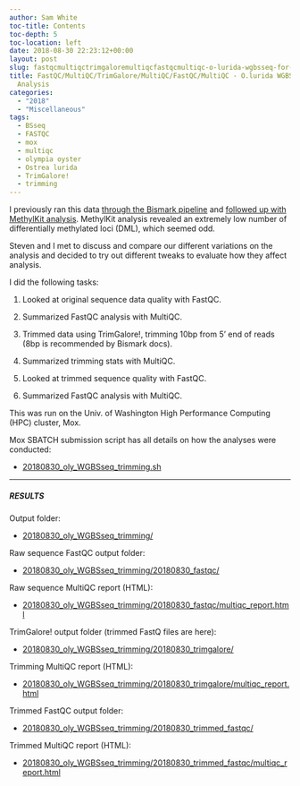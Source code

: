 ```yaml
---
author: Sam White
toc-title: Contents
toc-depth: 5
toc-location: left
date: 2018-08-30 22:23:12+00:00
layout: post
slug: fastqcmultiqctrimgaloremultiqcfastqcmultiqc-o-lurida-wgbsseq-for-methylation-analysis
title: FastQC/MultiQC/TrimGalore/MultiQC/FastQC/MultiQC - O.lurida WGBSseq for Methylation
  Analysis
categories:
  - "2018"
  - "Miscellaneous"
tags:
  - BSseq
  - FASTQC
  - mox
  - multiqc
  - olympia oyster
  - Ostrea lurida
  - TrimGalore!
  - trimming
---
```


I previously ran this data [through the Bismark pipeline](https://robertslab.github.io/sams-notebook/posts/2018/2018-08-16-dna-methylation-analysis-bismark-pipeline-on-all-olympia-oyster-bsseq-datasets/) and [followed up with MethylKit analysis](https://robertslab.github.io/sams-notebook/2018/09/04/dna-methylation-analysis-olympia-oyster-bsseq-methylkit-analysis/). MethylKit analysis revealed an extremely low number of differentially methylated loci (DML), which seemed odd.

Steven and I met to discuss and compare our different variations on the analysis and decided to try out different tweaks to evaluate how they affect analysis.

I did the following tasks:





  1. Looked at original sequence data quality with FastQC.



  2. Summarized FastQC analysis with MultiQC.



  3. Trimmed data using TrimGalore!, trimming 10bp from 5' end of reads (8bp is recommended by Bismark docs).



  4. Summarized trimming stats with MultiQC.



  5. Looked at trimmed sequence quality with FastQC.



  6. Summarized FastQC analysis with MultiQC.






This was run on the Univ. of Washington High Performance Computing (HPC) cluster, Mox.

Mox SBATCH submission script has all details on how the analyses were conducted:





  * [20180830_oly_WGBSseq_trimming.sh](https://owl.fish.washington.edu/Athaliana/20180830_oly_WGBSseq_trimming/20180830_oly_WGBSseq_trimming.sh)





* * *





##### RESULTS



Output folder:





  * [20180830_oly_WGBSseq_trimming/](https://owl.fish.washington.edu/Athaliana/20180830_oly_WGBSseq_trimming/)



Raw sequence FastQC output folder:



  * [20180830_oly_WGBSseq_trimming/20180830_fastqc/](https://owl.fish.washington.edu/Athaliana/20180830_oly_WGBSseq_trimming/20180830_fastqc/)



Raw sequence MultiQC report (HTML):



  * [20180830_oly_WGBSseq_trimming/20180830_fastqc/multiqc_report.html](https://owl.fish.washington.edu/Athaliana/20180830_oly_WGBSseq_trimming/20180830_fastqc/multiqc_report.html)



TrimGalore! output folder (trimmed FastQ files are here):



  * [20180830_oly_WGBSseq_trimming/20180830_trimgalore/](https://owl.fish.washington.edu/Athaliana/20180830_oly_WGBSseq_trimming/20180830_trimgalore/)



Trimming MultiQC report (HTML):



  * [20180830_oly_WGBSseq_trimming/20180830_trimgalore/multiqc_report.html](https://owl.fish.washington.edu/Athaliana/20180830_oly_WGBSseq_trimming/20180830_trimgalore/multiqc_report.html)



Trimmed FastQC output folder:



  * [20180830_oly_WGBSseq_trimming/20180830_trimmed_fastqc/](https://owl.fish.washington.edu/Athaliana/20180830_oly_WGBSseq_trimming/20180830_trimmed_fastqc/)



Trimmed MultiQC report (HTML):



  * [20180830_oly_WGBSseq_trimming/20180830_trimmed_fastqc/multiqc_report.html](https://owl.fish.washington.edu/Athaliana/20180830_oly_WGBSseq_trimming/20180830_trimmed_fastqc/multiqc_report.html)


